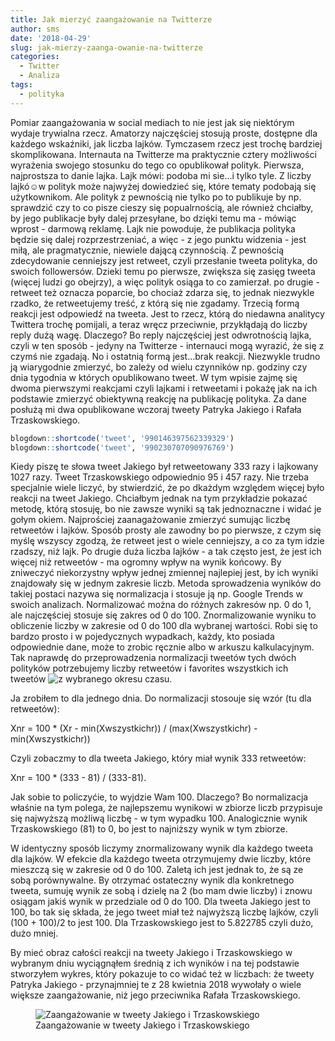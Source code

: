 ```yaml
---
title: Jak mierzyć zaangażowanie na Twitterze
author: sms
date: '2018-04-29'
slug: jak-mierzy-zaanga-owanie-na-twitterze
categories:
  - Twitter
  - Analiza
tags:
  - polityka
---
```


Pomiar zaangażowania w social mediach to nie jest jak się niektórym wydaje trywialna rzecz. Amatorzy najczęściej stosują proste, dostępne dla każdego wskaźniki, jak liczba lajków. Tymczasem rzecz jest trochę bardziej skomplikowana.
Internauta na Twitterze ma praktycznie cztery możliwości wyrażenia swojego stosunku do tego co opublikował polityk. Pierwsza, najprostsza to danie lajka. Lajk mówi: podoba mi sie...i tylko tyle. Z liczby lajkó☺w polityk może najwyżej dowiedzieć się, które tematy podobają się użytkownikom. Ale polityk z pewnością nie tylko po to publikuje by np. sprawdzić czy to co pisze cieszy się popualrnością, ale również chciałby, by jego publikacje były dalej przesyłane, bo dzięki temu ma  - mówiąc wprost - darmową reklamę. Lajk nie powoduje, że publikacja polityka będzie się dalej rozprzestrzeniać, a więc - z jego punktu widzenia - jest miłą, ale pragmatycznie, niewiele dającą czynnością. 
Z pewnością zdecydowanie cenniejszy jest retweet, czyli przesłanie tweeta polityka, do swoich followersów. Dzieki temu po pierwsze, zwiększa się zasięg tweeta (więcej ludzi go obejrzy), a więc polityk osiąga to co zamierzał. po drugie - retweet też oznacza poparcie, bo chociaż zdarza się, to jednak niezwykle rzadko, że retweetujemy treść, z którą się nie zgadamy.
Trzecią formą reakcji jest odpowiedź na tweeta. Jest to rzecz, którą do niedawna analitycy Twittera trochę pomijali, a teraz wręcz przeciwnie, przykłądają do liczby reply dużą wagę. Dlaczego? Bo reply najczęściej jest odwrotnością lajka, czyli w ten sposób - jedyny na Twitterze - internauci mogą wyrazić, że się z czymś nie zgadają. 
No i ostatnią formą jest...brak reakcji. Niezwykle trudno ją wiarygodnie zmierzyć, bo zależy od wielu czynników np. godziny czy dnia tygodnia w których opublikowano tweet. 
W tym wpisie zajmę się dwoma pierwszymi reakcjami czyli lajkami i retweetami i pokażę jak na ich podstawie zmierzyć obiektywną reakcję na publikację polityka. Za dane posłużą mi dwa opublikowane wczoraj tweety Patryka Jakiego i Rafała Trzaskowskiego. 

```r
blogdown::shortcode('tweet', '990146397562339329')
blogdown::shortcode('tweet', '990230707090976769')

```

Kiedy piszę te słowa tweet Jakiego był retweetowany 333 razy i lajkowany 1027 razy. Tweet Trzaskowskiego odpowiednio 95 i 457 razy. Nie trzeba specjalnie wiele liczyć, by stwierdzić, że po dkażdym względem więcej było reakcji na tweet Jakiego. Chciałbym jednak na tym przykładzie pokazać metodę, którą stosuję, bo nie zawsze wyniki są tak jednoznaczne i widać je gołym okiem.
Najprościej zaanagażowanie zmierzyć sumując liczbę retweetów i lajków. Sposób prosty ale zawodny bo po pierwsze, z czym się myślę wszyscy zgodzą, że retweet jest o wiele cenniejszy, a co za tym idzie rzadszy, niż lajk. Po drugie duża liczba lajków - a tak często jest, że jest ich więcej niż retweetów - ma ogromny wpływ na wynik końcowy. By zniweczyć niekorzystny wpływ jednej zmiennej najlepiej jest, by ich wyniki znajdowały się w jednym zakresie liczb. Metoda sprowadzenia wyników do takiej postaci nazywa się normalizacja i stosuje ją np. Google Trends w swoich analizach.
Normalizować można do różnych zakresów np. 0 do 1, ale najczęściej stosuje się zakres od 0 do 100. Znormalizowanie wyniku to obliczenie liczby w zakresie od 0 do 100 dla wybranej wartości. Robi się to bardzo prosto i w pojedycznych wypadkach, każdy, kto posiada odpowiednie dane, może to zrobic ręcznie albo w arkuszu kalkulacyjnym. Tak naprawdę do przeprowadzenia normalizacji tweetów tych dwóch polityków potrzebujemy liczby retweetów i favorites wszystkich ich tweetów ![z wybranego okresu czasu.](images/tabela_wyniki_jaki_trzaskowski.png) 

Ja zrobiłem to dla jednego dnia. 
Do normalizacji stosouje się wzór (tu dla retweetów):

Xnr = 100 * (Xr - min(Xwszystkichr)) / (max(Xwszystkichr) - min(Xwszystkichr))

Czyli zobaczmy to dla tweeta Jakiego, który miał wynik 333 retweetów:

Xnr = 100 * (333 - 81) / (333-81).

Jak sobie to policzyćie, to wyjdzie Wam 100. Dlaczego? Bo normalizacja właśnie na tym polega, że najlepszemu wynikowi w zbiorze liczb przypisuje się najwyższą możliwą liczbę - w tym wypadku 100. Analogicznie wynik Trzaskowskiego (81) to 0, bo jest to najniższy wynik w tym zbiorze.

W identyczny sposób liczymy znormalizowany wynik dla każdego tweeta dla lajków. W efekcie dla każdego tweeta otrzymujemy dwie liczby, które mieszczą się w zakresie od 0 do 100. Zaletą ich jest jednak to, że są ze sobą porównywalne. By otrzymać ostateczny wynik dla konkretnego tweeta, sumuję wynik ze sobą i dzielę na 2 (bo mam dwie liczby) i znowu osiągam jakiś wynik w przedziale od 0 do 100. Dla tweeta Jakiego jest to 100, bo tak się składa, że jego tweet miał też najwyższą liczbę lajków, czyli (100 + 100)/2 to jest 100. Dla Trzaskowskiego jest to 5.822785 czyli dużo, dużo mniej. 

By mieć obraz całości reakcji na tweety Jakiego i Trzaskowskiego w wybranym dniu wyciągnąłem średnią z ich wyników i na tej podstawie stworzyłem wykres, który pokazuje to co widać też w liczbach: że tweety Patryka Jakiego - przynajmniej te z 28 kwietnia 2018 wywołały o wiele większe zaangażowanie, niż jego przeciwnika Rafała Trzaskowskiego.

![Zaangażowanie w tweety Jakiego i Trzaskowskiego](images/jaki_vs_czaskowski_reakcje.png)

